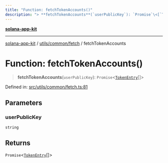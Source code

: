 ```yaml
---
title: "Function: fetchTokenAccounts()"
description: "> **fetchTokenAccounts**(`userPublicKey`): `Promise`\<[`TokenEntry`](../type-aliases/TokenEntry.md)[]\>"
---
```


[**solana-app-kit**](../../../../README.mdx)

***

[solana-app-kit](../../../../README.mdx) / [utils/common/fetch](../README.mdx) / fetchTokenAccounts

# Function: fetchTokenAccounts()

> **fetchTokenAccounts**(`userPublicKey`): `Promise`\<[`TokenEntry`](../type-aliases/TokenEntry.mdx)[]\>

Defined in: [src/utils/common/fetch.ts:81](https://github.com/SendArcade/solana-social-starter/blob/b27156124ee1831d644b1af765e8d55a2885cd4f/src/utils/common/fetch.ts#L81)

## Parameters

### userPublicKey

`string`

## Returns

`Promise`\<[`TokenEntry`](../type-aliases/TokenEntry.mdx)[]\>

